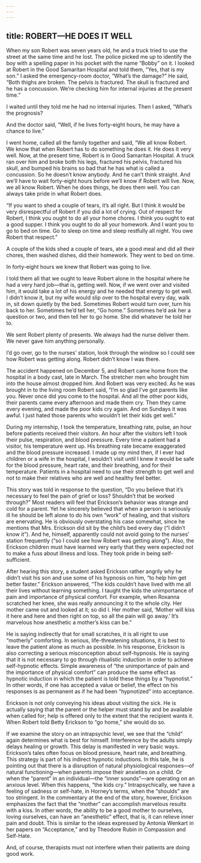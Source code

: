 ```yaml
---
---
---
```

title: ROBERT—HE DOES IT WELL
---




When my son Robert was seven years old, he and a truck tried to use the street at the same time and he lost. The police picked me up to identify the boy with a spelling paper in his pocket with the name “Bobby” on it. I looked at Robert in the Good Samaritan Hospital and told them, “Yes, that is my son.” I asked the emergency-room doctor, “What’s the damage?” He said, “Both thighs are broken. The pelvis is fractured. The skull is fractured and he has a concussion. We’re checking him for internal injuries at the present time.”

I waited until they told me he had no internal injuries. Then I asked, “What’s the prognosis?

And the doctor said, “Well, if he lives forty-eight hours, he may have a chance to live.”

I went home, called all the family together and said, “We all know Robert. We know that when Robert has to do something he does it. He does it very well. Now, at the present time, Robert is in Good Samaritan Hospital. A truck ran over him and broke both his legs, fractured his pelvis, fractured his skull, and bumped his brains so bad that he has what is called a concussion. So he doesn’t know anybody. And he can’t think straight. And we’ll have to wait forty-eight hours before we’ll know if Robert will live. Now, we all know Robert. When he does things, he does them well. You can always take pride in what Robert does.

“If you want to shed a couple of tears, it’s all right. But I think it would be very disrespectful of Robert if you did a lot of crying. Out of respect for Robert, I think you ought to do all your home chores. I think you ought to eat a good supper. I think you ought to do all your homework. And I want you to go to bed on time. Go to sleep on time and sleep restfully all night. You owe Robert that respect.”

A couple of the kids shed a couple of tears, ate a good meal and did all their chores, then washed dishes, did their homework. They went to bed on time.

In forty-eight hours we knew that Robert was going to live.

I told them all that we ought to leave Robert alone in the hospital where he had a very hard job—that is, getting well. Now, if we went over and visited him, it would take a lot of his energy and he needed that energy to get well. I didn’t know it, but my wife would slip over to the hospital every day, walk in, sit down quietly by the bed. Sometimes Robert would turn over, turn his back to her. Sometimes he’d tell her, “Go home.” Sometimes he’d ask her a question or two, and then tell her to go home. She did whatever he told her to.

We sent Robert plenty of presents. We always had the nurse deliver them. We never gave him anything personally.

I’d go over, go to the nurses’ station, look through the window so I could see how Robert was getting along. Robert didn’t know I was there.

The accident happened on December 5, and Robert came home from the hospital in a body cast, late in March. The stretcher men who brought him into the house almost dropped him. And Robert was very excited. As he was brought in to the living room Robert said, “I’m so glad I’ve got parents like you. Never once did you come to the hospital. And all the other poor kids, their parents came every afternoon and made them cry. Then they came every evening, and made the poor kids cry again. And on Sundays it was awful. I just hated those parents who wouldn’t let their kids get well.”

During my internship, I took the temperature, breathing rate, pulse, an hour before patients received their visitors. An hour after the visitors left I took their pulse, respiration, and blood pressure. Every time a patient had a visitor, his temperature went up. His breathing rate became exaggerated and the blood pressure increased. I made up my mind then, if I ever had children or a wife in the hospital, I wouldn’t visit until I knew it would be safe for the blood pressure, heart rate, and their breathing, and for their temperature. Patients in a hospital need to use their strength to get well and not to make their relatives who are well and healthy feel better.




This story was told in response to the question, “Do you believe that it’s necessary to feel the pain of grief or loss? Shouldn’t that be worked through?” Most readers will feel that Erickson’s behavior was strange and cold for a parent. Yet he sincerely believed that when a person is seriously ill he should be left alone to do his own “work” of healing, and that visitors are enervating. He is obviously overstating his case somewhat, since he mentions that Mrs. Erickson did sit by the child’s bed every day (“I didn’t know it”). And he, himself, apparently could not avoid going to the nurses’ station frequently (“so I could see how Robert was getting along”). Also, the Erickson children must have learned very early that they were expected not to make a fuss about illness and loss. They took pride in being self-sufficient.

After hearing this story, a student asked Erickson rather angrily why he didn’t visit his son and use some of his hypnosis on him, “to help him get better faster.” Erickson answered, “The kids couldn’t have lived with me all their lives without learning something. I taught the kids the unimportance of pain and importance of physical comfort. For example, when Roxanna scratched her knee, she was really announcing it to the whole city. Her mother came out and looked at it; so did I. Her mother said, ‘Mother will kiss it here and here and then right on top, so all the pain will go away.’ It’s marvelous how anesthetic a mother’s kiss can be.”

He is saying indirectly that for small scratches, it is all right to use “motherly” comforting. In serious, life-threatening situations, it is best to leave the patient alone as much as possible. In his response, Erickson is also correcting a serious misconception about self-hypnosis. He is saying that it is not necessary to go through ritualistic induction in order to achieve self-hypnotic effects. Simple awareness of “the unimportance of pain and the importance of physical comfort” can produce the same effect as hypnotic induction in which the patient is told these things by a “hypnotist.” In other words, if one has accepted a value or belief, the effect on his responses is as permanent as if he had been “hypnotized” into acceptance.

Erickson is not only conveying his ideas about visiting the sick. He is actually saying that the parent or the helper must stand by and be available when called for; help is offered only to the extent that the recipient wants it. When Robert told Betty Erickson to “go home,” she would do so.

If we examine the story on an intrapsychic level, we see that the “child” again determines what is best for himself. Interference by the adults simply delays healing or growth. This delay is manifested in very basic ways. Erickson’s tales often focus on blood pressure, heart rate, and breathing. This strategy is part of his indirect hypnotic inductions. In this tale, he is pointing out that there is a disruption of natural physiological responses—of natural functioning—when parents impose their anxieties on a child. Or when the “parent” in an individual—the “inner sounds”—are operating on an anxious level. When this happens, “the kids cry.” Intrapsychically, we have a feeling of sadness or self-hate, in Horney’s terms, when the “shoulds” are too stringent. In the commentary at the end of the story, however, Erickson emphasizes the fact that the “mother” can accomplish marvelous results with a kiss. In other words, the ability to be a good mother to ourselves, loving ourselves, can have an “anesthetic” effect, that is, it can relieve inner pain and doubt. This is similar to the ideas expressed by Antonia Wenkart in her papers on “Acceptance,” and by Theodore Rubin in Compassion and Self-Hate.

And, of course, therapists must not interfere when their patients are doing good work.